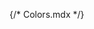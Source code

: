 {/* Colors.mdx */}


<Meta title="Desing System/Desing Tokens/Colors" />

<ColorPalette>
  <ColorItem
    title="Background"
    colors={{
      BgLight: "#FFFFFF",
      BgEscuro: "#F8F8F8",
      BgDesativado: "#EFEFEF",
    }}
  />
  <ColorItem
    title="Escala de cinza"
    colors={{
      TextoPrimario: "#181818",
      TextoSecundario: "#5C5C5C",
      TextoTerciario: "#747474",
      TextoDesativado: "#8A8A8A",
    }}
  />
  <ColorItem title="Ícones" colors={{ Icone: "#7C7B7B" }} />
  <ColorItem title="Contornos" colors={{ Contorno: "#D7D7D7" }} />
  <ColorItem title="Divisores" colors={{ Divisor: "#EDEDED" }} />
  <ColorItem
    title="Tom 1"
    subtitle="Azul"
    colors={{
      Primario: "#2D5BFF",
      Secundario: "#6284FD",
      Terciario: "#96ADFF",
      Quaternario: "#ECF0FF",
      Hover: "#1B4AF0",
      Click: "#002ED0",
    }}
  />
  <ColorItem
    title="Tom 2"
    subtitle="Violeta"
    colors={{
      Primario: "#AF4BFE",
      Secundario: "#BE74F9",
      Terciario: "#E2BDFF",
      Quaternario: "#F5E8FF",
    }}
  />
</ColorPalette>
